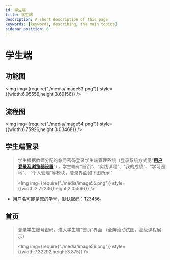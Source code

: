 ---
id: 学生端
title: 学生端
description: A short description of this page
keywords: [keywords, describing, the main topics]
sidebar_position: 6
---


# 学生端

## 功能图

<Img img={require("./media/image53.png")} style={{width:6.05556,height:3.60156}} />

## 流程图

<Img img={require("./media/image54.png")} style={{width:6.75926,height:3.03468}} />

##  学生端登录

> 学生根据教师分配的帐号密码登录学生端管理系统（登录系统方式见“[**用户登录及浏览器设置**](#_一、_用户登录)”），学生端有“首页”、“实践课程”、“我的成绩”、“学习园地”、 “个人管理”等模块，登录界面如下图所示：
>
> <Img img={require("./media/image55.png")} style={{width:2.72236,height:2.05566}} />

-   用户名可能是您的学号，默认密码：123456。

## 首页

> 登录学生账号密码，进入学生端“首页”界面 （全屏滚动试图，高级课程展示）
>
> <Img img={require("./media/image56.png")} style={{width:7.32292,height:3.875}} />
